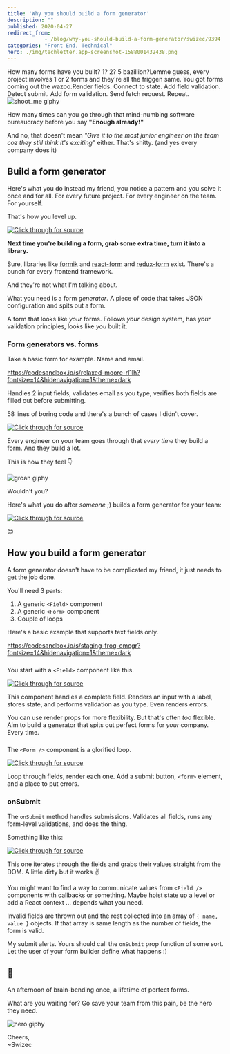 ```yaml
---
title: 'Why you should build a form generator'
description: ""
published: 2020-04-27
redirect_from: 
            - /blog/why-you-should-build-a-form-generator/swizec/9394
categories: "Front End, Technical"
hero: ./img/techletter.app-screenshot-1588001432438.png
---
```


How many forms have you built? 1? 2? 5 bazillion?Lemme guess, every project involves 1 or 2 forms and they're all the friggen same. You got forms coming out the wazoo.Render fields. Connect to state. Add field validation. Detect submit. Add form validation. Send fetch request. Repeat.![shoot_me giphy](./img/media-JtQc9M7l1KUGQ-giphy.gif)

How many times can you go through that mind-numbing software bureaucracy before you say **"Enough already!"**

And no, that doesn't mean _"Give it to the most junior engineer on the team coz they still think it's exciting"_ either. That's shitty. (and yes every company does it)

## Build a form generator

Here's what you do instead my friend, you notice a pattern and you solve it once and for all. For every future project. For every engineer on the team. For yourself.

That's how you level up.

[![Click through for source](./img/techletter.app-screenshot-1588001432438.png)](https://twitter.com/Swizec/status/1251180097538678785)

**Next time you're building a form, grab some extra time, turn it into a library.**

Sure, libraries like [formik](https://github.com/jaredpalmer/formik) and [react-form](https://github.com/tannerlinsley/react-form) and [redux-form](https://github.com/redux-form/redux-form) exist. There's a bunch for every frontend framework.

And they're not what I'm talking about.

What you need is a form _generator_. A piece of code that takes JSON configuration and spits out a form.

A form that looks like _your_ forms. Follows _your_ design system, has _your_ validation principles, looks like _you_ built it.

### Form generators vs. forms

Take a basic form for example. Name and email.

<https://codesandbox.io/s/relaxed-moore-rl1lh?fontsize=14&hidenavigation=1&theme=dark>

Handles 2 input fields, validates email as you type, verifies both fields are filled out before submitting.

58 lines of boring code and there's a bunch of cases I didn't cover.

[![Click through for source](./img/techletter.app-screenshot-1588001432001.png)](https://carbon.now.sh/?bg=rgba(255,255,255,1)&t=seti&l=javascript&ds=true&wc=true&wa=true&pv=48px&ph=32px&ln=false&code=const%20Form%20%3D%20()%20%3D%3E%20%7B%0A%20%20const%20%5Bname%2C%20setName%5D%20%3D%20useState(%22%22)%3B%0A%20%20const%20%5Bemail%2C%20setEmail%5D%20%3D%20useState(%22%22)%3B%0A%20%20const%20%5BemailValidation%2C%20setEmailValidation%5D%20%3D%20useState(%22%22)%3B%0A%20%20const%20%5BformValidation%2C%20setFormValidation%5D%20%3D%20useState(%22%22)%3B%0A%0A%20%20function%20changeName(event)%20%7B%0A%20%20%20%20setName(event.target.value)%3B%0A%20%20%20%20setFormValidation(%22%22)%3B%0A%20%20%7D%0A%0A%20%20function%20changeEmail(event)%20%7B%0A%20%20%20%20const%20email%20%3D%20event.target.value%3B%0A%20%20%20%20setEmail(email)%3B%0A%0A%20%20%20%20if%20(!isValidEmail(email))%20%7B%0A%20%20%20%20%20%20setEmailValidation(%22Not%20valid%20email%22)%3B%0A%20%20%20%20%7D%20else%20%7B%0A%20%20%20%20%20%20setEmailValidation(%22%22)%3B%0A%20%20%20%20%7D%0A%20%20%20%20setFormValidation(%22%22)%3B%0A%20%20%7D%0A%0A%20%20function%20onSubmit(event)%20%7B%0A%20%20%20%20event.preventDefault()%3B%0A%0A%20%20%20%20if%20(isValidEmail(email)%20%26%26%20name.length%20%3E%200)%20%7B%0A%20%20%20%20%20%20%2F%2F%20submit%0A%20%20%20%20%20%20setFormValidation(%22%22)%3B%0A%20%20%20%20%7D%20else%20%7B%0A%20%20%20%20%20%20setFormValidation(%22Missing%20fields%22)%3B%0A%20%20%20%20%7D%0A%20%20%7D%0A%0A%20%20return%20(%0A%20%20%20%20%3Cform%20onSubmit%3D%7BonSubmit%7D%3E%0A%20%20%20%20%20%20%3Clabel%3E%0A%20%20%20%20%20%20%20%20Name%20%3Cinput%20type%3D%22text%22%20value%3D%7Bname%7D%20onChange%3D%7BchangeName%7D%20%2F%3E%0A%20%20%20%20%20%20%3C%2Flabel%3E%0A%20%20%20%20%20%20%3Cbr%20%2F%3E%0A%20%20%20%20%20%20%3Clabel%3E%0A%20%20%20%20%20%20%20%20Email%20%3Cinput%20type%3D%22email%22%20value%3D%7Bemail%7D%20onChange%3D%7BchangeEmail%7D%20%2F%3E%0A%20%20%20%20%20%20%3C%2Flabel%3E%0A%20%20%20%20%20%20%3Cp%3E%7BemailValidation%7D%3C%2Fp%3E%0A%20%20%20%20%20%20%3Cp%3E%7BformValidation%7D%3C%2Fp%3E%0A%20%20%20%20%20%20%3Cbutton%20type%3D%22submit%22%3ESubmit%3C%2Fbutton%3E%0A%20%20%20%20%3C%2Fform%3E%0A%20%20)%3B%0A%7D%3B)

Every engineer on your team goes through that _every time_ they build a form. And they build a lot.

This is how they feel 👇

![groan giphy](./img/media-6y038xO1p06He-giphy.gif)

Wouldn't you?

Here's what you do after _someone_ ;) builds a form generator for your team:

[![Click through for source](./img/techletter.app-screenshot-1588001432307.png)](https://carbon.now.sh/?bg=rgba(255,255,255,1)&t=seti&l=javascript&ds=true&wc=true&wa=true&pv=48px&ph=32px&ln=false&code=const%20fields%20%3D%20%5B%0A%09%7Bname%3A%20'name'%2C%20label%3A%20'Name'%2C%20validate%3A%20val%20%3D%3E%20val.length%20%3E%200%7D%2C%0A%09%7Bname%3A%20'email'%2C%20label%3A%20'Email'%2C%20validate%3A%20isValidEmail%7D%0A%5D%0A%0A%2F%2F%20...%0A%0A%3CForm%20fields%3D%7Bfields%7D%20onSubmit%3D%7BonSubmit%7D%20%2F%3E)

😍

## How you build a form generator

A form generator doesn't have to be complicated my friend, it just needs to get the job done.

You'll need 3 parts:

1.  A generic `<Field>` component
2.  A generic `<Form>` component
3.  Couple of loops

Here's a basic example that supports text fields only.

<https://codesandbox.io/s/staging-frog-cmcgr?fontsize=14&hidenavigation=1&theme=dark>

### 

You start with a `<Field>` component like this.

[![Click through for source](./img/techletter.app-screenshot-1588001431994.png)](https://carbon.now.sh/?bg=rgba(255,255,255,1)&t=seti&l=javascript&ds=true&wc=true&wa=true&pv=48px&ph=32px&ln=false&code=const%20Field%20%3D%20(%7B%20name%2C%20label%2C%20validate%20%7D)%20%3D%3E%20%7B%0A%20%20const%20%5Bvalue%2C%20setValue%5D%20%3D%20useState(%22%22)%3B%0A%20%20const%20%5Bvalidation%2C%20setValidation%5D%20%3D%20useState(%22%22)%3B%0A%0A%20%20function%20changeValue(event)%20%7B%0A%20%20%20%20const%20val%20%3D%20event.target.value%3B%0A%0A%20%20%20%20setValue(val)%3B%0A%0A%20%20%20%20if%20(validate(val))%20%7B%0A%20%20%20%20%20%20setValidation(%22%22)%3B%0A%20%20%20%20%7D%20else%20%7B%0A%20%20%20%20%20%20setValidation(%60Invalid%20%24%7Blabel%7D%60)%3B%0A%20%20%20%20%7D%0A%20%20%7D%0A%0A%20%20return%20(%0A%20%20%20%20%3C%3E%0A%20%20%20%20%20%20%3Clabel%3E%0A%20%20%20%20%20%20%20%20%7Blabel%7D%20%3Cinput%20type%3D%22text%22%20value%3D%7Bvalue%7D%20onChange%3D%7BchangeValue%7D%20%2F%3E%0A%20%20%20%20%20%20%3C%2Flabel%3E%0A%20%20%20%20%20%20%3Cp%3E%7Bvalidation%7D%3C%2Fp%3E%0A%20%20%20%20%3C%2F%3E%0A%20%20)%3B%0A%7D%3B)

This component handles a complete field. Renders an input with a label, stores state, and performs validation as you type. Even renders errors.

You can use render props for more flexibility. But that's often _too_ flexible. Aim to build a generator that spits out perfect forms for _your_ company. Every time.

### 

The `<Form />` component is a glorified loop.

[![Click through for source](./img/techletter.app-screenshot-1588001432243.png)](https://carbon.now.sh/?bg=rgba(255,255,255,1)&t=seti&l=javascript&ds=true&wc=true&wa=true&pv=48px&ph=32px&ln=false&code=const%20Form%20%3D%20(%7B%20fields%20%7D)%20%3D%3E%20%7B%0A%20%20const%20%5BformValidation%2C%20setFormValidation%5D%20%3D%20useState(%22%22)%3B%0A%0A%20%20function%20onSubmit(event)%20%7B%0A%20%20%20%20event.preventDefault()%3B%0A%0A%20%20%20%20%2F%2F%20..%0A%20%20%7D%0A%0A%20%20return%20(%0A%20%20%20%20%3Cform%20onSubmit%3D%7BonSubmit%7D%3E%0A%20%20%20%20%20%20%7Bfields.map(field%20%3D%3E%20(%0A%20%20%20%20%20%20%20%20%3C%3E%0A%20%20%20%20%20%20%20%20%20%20%3CField%20%7B...field%7D%20key%3D%7Bfield.name%7D%20%2F%3E%0A%20%20%20%20%20%20%20%20%20%20%3Cbr%20%2F%3E%0A%20%20%20%20%20%20%20%20%3C%2F%3E%0A%20%20%20%20%20%20))%7D%0A%0A%20%20%20%20%20%20%3Cp%3E%7BformValidation%7D%3C%2Fp%3E%0A%20%20%20%20%20%20%3Cbutton%20type%3D%22submit%22%3ESubmit%3C%2Fbutton%3E%0A%20%20%20%20%3C%2Fform%3E%0A%20%20)%3B%0A%7D%3B)

Loop through fields, render each one. Add a submit button, `<form>` element, and a place to put errors.

### onSubmit

The `onSubmit` method handles submissions. Validates all fields, runs any form-level validations, and does the thing.

Something like this:

[![Click through for source](./img/techletter.app-screenshot-1588001432141.png)](https://carbon.now.sh/?bg=rgba(255,255,255,1)&t=seti&l=javascript&ds=true&wc=true&wa=true&pv=48px&ph=32px&ln=false&code=%20%20function%20onSubmit(event)%20%7B%0A%20%20%20%20event.preventDefault()%3B%0A%0A%20%20%20%20const%20values%20%3D%20fields%0A%20%20%20%20%20%20.map(field%20%3D%3E%20(%7B%0A%20%20%20%20%20%20%20%20...field%2C%0A%20%20%20%20%20%20%20%20value%3A%20document.getElementsByName(field.name)%5B0%5D.value%0A%20%20%20%20%20%20%7D))%0A%20%20%20%20%20%20.filter(field%20%3D%3E%20field.validate(field.value))%0A%20%20%20%20%20%20.map(field%20%3D%3E%20(%7B%20name%3A%20field.name%2C%20value%3A%20field.value%20%7D))%3B%0A%0A%20%20%20%20if%20(values.length%20%3D%3D%3D%20fields.length)%20%7B%0A%20%20%20%20%20%20alert(JSON.stringify(values))%3B%0A%20%20%20%20%20%20setFormValidation(%22%22)%3B%0A%20%20%20%20%7D%20else%20%7B%0A%20%20%20%20%20%20setFormValidation(%22missing%20fields%22)%3B%0A%20%20%20%20%7D%0A%20%20%7D)

This one iterates through the fields and grabs their values straight from the DOM. A little dirty but it works ✌️

You might want to find a way to communicate values from `<Field />` components with callbacks or something. Maybe hoist state up a level or add a React context ... depends what you need.

Invalid fields are thrown out and the rest collected into an array of `{ name, value }` objects. If that array is same length as the number of fields, the form is valid.

My submit alerts. Yours should call the `onSubmit` prop function of some sort. Let the user of your form builder define what happens :)

## 🤯

An afternoon of brain-bending once, a lifetime of perfect forms.

What are you waiting for? Go save your team from this pain, be the hero they need.

![hero giphy](./img/media-ek4CUx2FONgHaMz9V5-giphy-downsized-medium.gif)

Cheers,  
~Swizec
